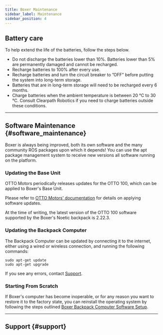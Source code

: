 ```yaml
---
title: Boxer Maintenance
sidebar_label: Maintenance
sidebar_position: 4
---
```



<ComponentIntroductionBoxer />

## Battery care

To help extend the life of the batteries, follow the steps below.

- Do not discharge the batteries lower than 10%.
  Batteries lower than 5% are permanently damaged and cannot be recharged.
- Recharge batteries to 100% after every use.
- Recharge batteries and turn the circuit breaker to ”OFF” before putting the system into long-term storage.
- Batteries that are in long-term storage will need to be recharged every 6 months.
- Charge batteries when the ambient temperature is between 20 °C to 30 °C.
  Consult Clearpath Robotics if you need to charge batteries outside these conditions.

---

## Software Maintenance {#software_maintenance}

Boxer is always being improved, both its own software and the many community ROS packages upon which it
depends! You can use the apt package management system to receive new versions all software running on the
platform.

### Updating the Base Unit

OTTO Motors periodically releases updates for the OTTO 100, which can be applied to Boxer's Base Unit.

Please refer to [OTTO Motors' documentation](https://docs.ottomotors.com/en/30495-30532-installing-robot-software.html)
for details on applying software updates.

At the time of writing, the latest version of the OTTO 100 software supported by the Boxer's Noetic backpack is 2.22.3.

### Updating the Backpack Computer

The Backpack Computer can be updated by connecting it to the internet, either using a wired or wireless connection, and
running the following commands:

```
sudo apt-get update
sudo apt-get upgrade
```

If you see any errors, contact [Support](#support).

### Starting From Scratch

If Boxer's computer has become inoperable, or for any reason you want to restore it to the factory state, you can
reinstall the operating system by following the steps outlined [Boxer Backpack Computer Software Setup](tutorials_boxer.mdx#boxer-software-setup).

---

## Support {#support}

<Support />
